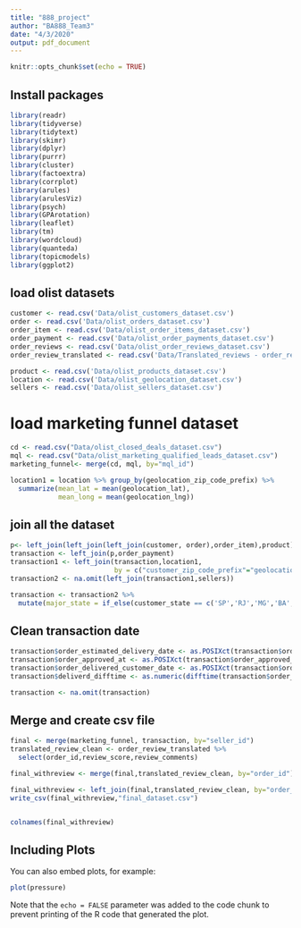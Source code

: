 ```yaml
---
title: "888_project"
author: "BA888_Team3"
date: "4/3/2020"
output: pdf_document
---
```


```r
knitr::opts_chunk$set(echo = TRUE)
```

## Install packages
```r
library(readr)
library(tidyverse)
library(tidytext)
library(skimr)
library(dplyr)
library(purrr)
library(cluster)
library(factoextra)
library(corrplot)
library(arules)
library(arulesViz)
library(psych)
library(GPArotation)
library(leaflet)
library(tm)
library(wordcloud)
library(quanteda)
library(topicmodels)
library(ggplot2)
```

## load olist datasets
```r
customer <- read.csv('Data/olist_customers_dataset.csv')
order <- read.csv('Data/olist_orders_dataset.csv')
order_item <- read.csv('Data/olist_order_items_dataset.csv')
order_payment <- read.csv('Data/olist_order_payments_dataset.csv')
order_reviews <- read.csv('Data/olist_order_reviews_dataset.csv')
order_review_translated <- read.csv('Data/Translated_reviews - order_review_translated.csv')

product <- read.csv('Data/olist_products_dataset.csv')
location <- read.csv('Data/olist_geolocation_dataset.csv')
sellers <- read.csv('Data/olist_sellers_dataset.csv')
```

# load marketing funnel dataset
```r
cd <- read.csv("Data/olist_closed_deals_dataset.csv")
mql <- read.csv("Data/olist_marketing_qualified_leads_dataset.csv")
marketing_funnel<- merge(cd, mql, by="mql_id")

location1 = location %>% group_by(geolocation_zip_code_prefix) %>% 
  summarize(mean_lat = mean(geolocation_lat),
            mean_long = mean(geolocation_lng))
```

## join all the dataset
```r
p<- left_join(left_join(left_join(customer, order),order_item),product)
transaction <- left_join(p,order_payment)
transaction1 <- left_join(transaction,location1,
                          by = c("customer_zip_code_prefix"="geolocation_zip_code_prefix"))
transaction2 <- na.omit(left_join(transaction1,sellers))

transaction <- transaction2 %>%
  mutate(major_state = if_else(customer_state == c('SP','RJ','MG','BA','PA','PE'), 1, 0))
```

## Clean transaction date
```r
transaction$order_estimated_delivery_date <- as.POSIXct(transaction$order_estimated_delivery_date, format="%Y-%m-%d %H:%M:%S")
transaction$order_approved_at <- as.POSIXct(transaction$order_approved_at, format="%Y-%m-%d %H:%M:%S")
transaction$order_delivered_customer_date <- as.POSIXct(transaction$order_delivered_customer_date, format="%Y-%m-%d %H:%M:%S")
transaction$deliverd_difftime <- as.numeric(difftime(transaction$order_delivered_customer_date ,transaction$order_estimated_delivery_date)/3600/24)

transaction <- na.omit(transaction)

```

## Merge and create csv file
```r
final <- merge(marketing_funnel, transaction, by="seller_id")
translated_review_clean <- order_review_translated %>% 
  select(order_id,review_score,review_comments)

final_withreview <- merge(final,translated_review_clean, by="order_id")

final_withreview <- left_join(final,translated_review_clean, by="order_id")
write_csv(final_withreview,"final_dataset.csv")


colnames(final_withreview)
```


## Including Plots

You can also embed plots, for example:

```r
plot(pressure)
```

Note that the `echo = FALSE` parameter was added to the code chunk to prevent printing of the R code that generated the plot.
